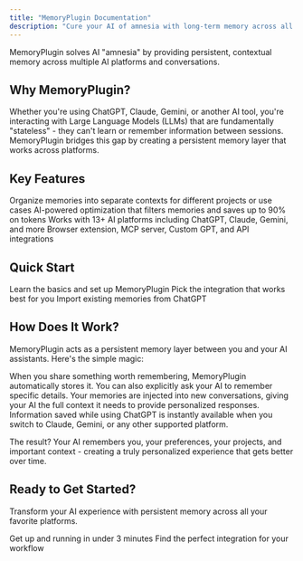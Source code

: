 ```yaml
---
title: "MemoryPlugin Documentation"
description: "Cure your AI of amnesia with long-term memory across all your favorite AI platforms"
---
```


MemoryPlugin solves AI "amnesia" by providing persistent, contextual memory across multiple AI platforms and conversations.

## Why MemoryPlugin?

Whether you're using ChatGPT, Claude, Gemini, or another AI tool, you're interacting with Large Language Models (LLMs) that are fundamentally "stateless" - they can't learn or remember information between sessions. MemoryPlugin bridges this gap by creating a persistent memory layer that works across platforms.

## Key Features

<CardGroup cols={2}>
  <Card
    title="Memory Buckets"
    icon="folder"
    href="/features/memory-buckets"
  >
    Organize memories into separate contexts for different projects or use cases
  </Card>
  <Card
    title="Smart Memory"
    icon="brain"
    href="/features/smart-memory"
  >
    AI-powered optimization that filters memories and saves up to 90% on tokens
  </Card>
  <Card
    title="Cross-Platform"
    icon="globe"
    href="/platforms/supported-platforms"
  >
    Works with 13+ AI platforms including ChatGPT, Claude, Gemini, and more
  </Card>
  <Card
    title="Multiple Integrations"
    icon="puzzle-piece"
    href="/integrations/mcp-server"
  >
    Browser extension, MCP server, Custom GPT, and API integrations
  </Card>
</CardGroup>

## Quick Start

<CardGroup cols={3}>
  <Card
    title="Get Started"
    icon="rocket"
    href="/getting-started/introduction"
  >
    Learn the basics and set up MemoryPlugin
  </Card>
  <Card
    title="Choose Integration"
    icon="plug"
    href="/integrations/overview"
  >
    Pick the integration that works best for you
  </Card>
  <Card
    title="Import Memories"
    icon="download"
    href="/features/chat-history-import"
  >
    Import existing memories from ChatGPT
  </Card>
</CardGroup>

## How Does It Work?

MemoryPlugin acts as a persistent memory layer between you and your AI assistants. Here's the simple magic:

<Steps>
  <Step title="Save Important Information">
    When you share something worth remembering, MemoryPlugin automatically stores it. You can also explicitly ask your AI to remember specific details.
  </Step>
  <Step title="Memory Access">
    Your memories are injected into new conversations, giving your AI the full context it needs to provide personalized responses.
  </Step>
  <Step title="Cross-Platform Sync">
    Information saved while using ChatGPT is instantly available when you switch to Claude, Gemini, or any other supported platform.
  </Step>
</Steps>

The result? Your AI remembers you, your preferences, your projects, and important context - creating a truly personalized experience that gets better over time.

## Ready to Get Started?

Transform your AI experience with persistent memory across all your favorite platforms.

<CardGroup cols={2}>
  <Card
    title="Quick Setup Guide"
    icon="rocket"
    href="/getting-started/introduction"
  >
    Get up and running in under 3 minutes
  </Card>
  <Card
    title="Browse Integrations"
    icon="puzzle-piece"
    href="/integrations/overview"
  >
    Find the perfect integration for your workflow
  </Card>
</CardGroup>
